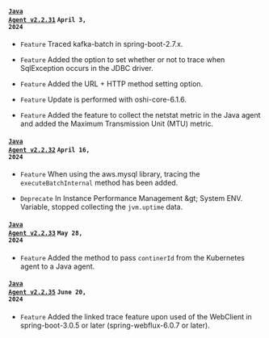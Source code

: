 #### <code class='changelog-service'><a href="../release-notes/java/java-2_2_31">Java Agent v2.2.31</a></code> <code class='changelog-date'>April 3, 2024</code>

- <code class="Feature">Feature</code> Traced kafka-batch in spring-boot-2.7.x.

- <code class="Feature">Feature</code> Added the option to set whether or not to trace when SqlException occurs in the JDBC driver.

- <code class="Feature">Feature</code> Added the URL + HTTP method setting option.

- <code class="Feature">Feature</code> Update is performed with oshi-core-6.1.6.

- <code class="Feature">Feature</code> Added the feature to collect the netstat metric in the Java agent and added the Maximum Transmission Unit (MTU) metric.

#### <code class='changelog-service'><a href="../release-notes/java/java-2_2_32">Java Agent v2.2.32</a></code> <code class='changelog-date'>April 16, 2024</code>

- <code class="Feature">Feature</code> When using the aws.mysql library, tracing the <code>executeBatchInternal</code> method has been added.

- <code class="Deprecate">Deprecate</code> In <span class="uitext">Instance Performance Management</span> &amp;gt; <span class="uitext">System ENV. Variable</span>, stopped collecting the <code>jvm.uptime</code> data.

#### <code class='changelog-service'><a href="../release-notes/java/java-2_2_33">Java Agent v2.2.33</a></code> <code class='changelog-date'>May 28, 2024</code>

- <code class="Feature">Feature</code> Added the method to pass <code>continerId</code> from the Kubernetes agent to a Java agent.

#### <code class='changelog-service'><a href="../release-notes/java/java-2_2_35">Java Agent v2.2.35</a></code> <code class='changelog-date'>June 20, 2024</code>

- <code class="Feature">Feature</code> Added the linked trace feature upon used of the WebClient in spring-boot-3.0.5 or later (spring-webflux-6.0.7 or later).
